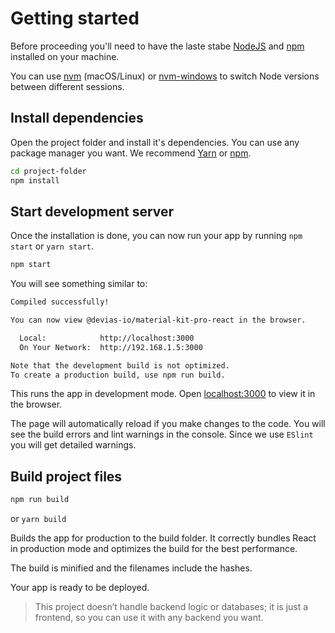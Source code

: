 # Getting started

Before proceeding you'll need to have the laste stabe <a href="https://nodejs.org/en/" target="_blank">NodeJS</a> and <a href="https://www.npmjs.com"  target="_blank">npm</a> installed on your machine.

You can use <a href="https://github.com/creationix/nvm#installation" target="_blank">nvm</a> (macOS/Linux) or <a href="https://github.com/coreybutler/nvm-windows#node-version-manager-nvm-for-windows" target="_blank">nvm-windows</a> to switch Node versions between different sessions.

## Install dependencies

Open the project folder and install it's dependencies. You can use any package manager you want. We recommend <a href="https://yarnpkg.com" target="_blank">Yarn</a> or <a href="https://www.npmjs.com"  target="_blank">npm</a>.

```sh
cd project-folder
npm install
```

## Start development server

Once the installation is done, you can now run your app by running `npm start` or `yarn start`.

```sh
npm start
```

You will see something similar to:

```sh
Compiled successfully!

You can now view @devias-io/material-kit-pro-react in the browser.

  Local:            http://localhost:3000
  On Your Network:  http://192.168.1.5:3000

Note that the development build is not optimized.
To create a production build, use npm run build.
```

This runs the app in development mode. Open <a href="http://localhost:3000" target="_blank">localhost:3000</a> to view it in the browser.

The page will automatically reload if you make changes to the code. You will see the build errors and lint warnings in the console. Since we use `ESlint` you will get detailed warnings.

## Build project files

```sh
npm run build
```

or `yarn build`

Builds the app for production to the build folder. It correctly bundles React in production mode and optimizes the build for the best performance.

The build is minified and the filenames include the hashes.

Your app is ready to be deployed.

> This project doesn’t handle backend logic or databases; it is just a frontend, so you can use it with any backend you want.
